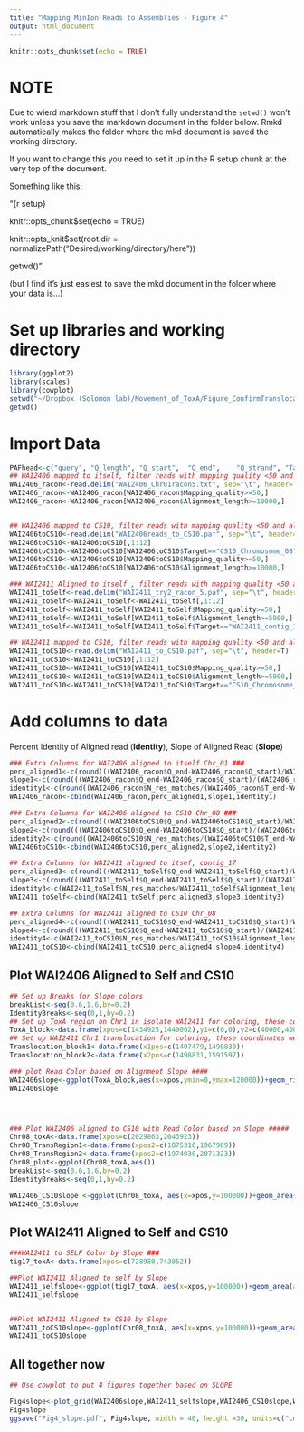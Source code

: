 ```yaml
---
title: "Mapping MinIon Reads to Assemblies - Figure 4"
output: html_document
---
```


```r
knitr::opts_chunk$set(echo = TRUE)
```

# NOTE
Due to wierd markdown stuff that I don't fully understand the `setwd()` won't work unless you save the markdown document in the folder below. Rmkd automatically makes the folder where the mkd document is saved the working directory.

If you want to change this you need to set it up in the R setup chunk at the very top of the document.

Something like this:

"{r setup}

knitr::opts_chunk$set(echo = TRUE)

knitr::opts_knit$set(root.dir = normalizePath("Desired/working/directory/here"))

getwd()"

(but I find it's just easiest to save the mkd document in the folder where your data is...)

# Set up libraries and working directory
```r
library(ggplot2)
library(scales)
library(cowplot)
setwd("~/Dropbox (Solomon lab)/Movement_of_ToxA/Figure_ConfirmTranslocations")
getwd()
```

# Import Data
```r
PAFhead<-c("query",	"Q_length",	"Q_start",	"Q_end",	"Q_strand",	"Target",	"T_length",	"T_start",	"T_end",	"N_res_matches",	"Alignment_length",	"Mapping_quality")
## WAI2406 mapped to itself, filter reads with mapping quality <50 and alignments less than 10000bp
WAI2406_racon<-read.delim("WAI2406_Chr01racon5.txt", sep="\t", header=T)
WAI2406_racon<-WAI2406_racon[WAI2406_racon$Mapping_quality>=50,]
WAI2406_racon<-WAI2406_racon[WAI2406_racon$Alignment_length>=10000,]


## WAI2406 mapped to CS10, filter reads with mapping quality <50 and alignments less than 10000bp
WAI2406toCS10<-read.delim("WAI2406reads_to_CS10.paf", sep="\t", header=T)
WAI2406toCS10<-WAI2406toCS10[,1:12]
WAI2406toCS10<-WAI2406toCS10[WAI2406toCS10$Target=="CS10_Chromosome_08",]
WAI2406toCS10<-WAI2406toCS10[WAI2406toCS10$Mapping_quality>=50,]
WAI2406toCS10<-WAI2406toCS10[WAI2406toCS10$Alignment_length>=10000,]

### WAI2411 Aligned to itself , filter reads with mapping quality <50 and alignments less than 5000bp
WAI2411_toSelf<-read.delim("WAI2411_try2_racon_5.paf", sep="\t", header=T)
WAI2411_toSelf<-WAI2411_toSelf<-WAI2411_toSelf[,1:12]
WAI2411_toSelf<-WAI2411_toSelf[WAI2411_toSelf$Mapping_quality>=50,]
WAI2411_toSelf<-WAI2411_toSelf[WAI2411_toSelf$Alignment_length>=5000,]
WAI2411_toSelf<-WAI2411_toSelf[WAI2411_toSelf$Target=="WAI2411_contig_17",]

## WAI2411 mapped to CS10, filter reads with mapping quality <50 and alignments less than 5000bp
WAI2411_toCS10<-read.delim("WAI2411_to_CS10.paf", sep="\t", header=T)
WAI2411_toCS10<-WAI2411_toCS10[,1:12]
WAI2411_toCS10<-WAI2411_toCS10[WAI2411_toCS10$Mapping_quality>=50,]
WAI2411_toCS10<-WAI2411_toCS10[WAI2411_toCS10$Alignment_length>=5000,]
WAI2411_toCS10<-WAI2411_toCS10[WAI2411_toCS10$Target=="CS10_Chromosome_08",]

```
# Add columns to data
Percent Identity of Aligned read (**Identity**), Slope of Aligned Read (**Slope**)

```r
### Extra Columns for WAI2406 aligned to itself Chr_01 ###
perc_aligned1<-c(round(((WAI2406_racon$Q_end-WAI2406_racon$Q_start)/WAI2406_racon$Q_length),digits=3))
slope1<-c(round(((WAI2406_racon$Q_end-WAI2406_racon$Q_start)/(WAI2406_racon$T_end-WAI2406_racon$T_start)),digits=2))
identity1<-c(round((WAI2406_racon$N_res_matches/(WAI2406_racon$T_end-WAI2406_racon$T_start)),digits=2))
WAI2406_racon<-cbind(WAI2406_racon,perc_aligned1,slope1,identity1)

### Extra Columns for WAI2406 aligned to CS10 Chr_08 ###
perc_aligned2<-c(round(((WAI2406toCS10$Q_end-WAI2406toCS10$Q_start)/WAI2406toCS10$Q_length),digits=3))
slope2<-c(round(((WAI2406toCS10$Q_end-WAI2406toCS10$Q_start)/(WAI2406toCS10$T_end-WAI2406toCS10$T_start)),digits=2))
identity2<-c(round((WAI2406toCS10$N_res_matches/(WAI2406toCS10$T_end-WAI2406toCS10$T_start)),digits=2))
WAI2406toCS10<-cbind(WAI2406toCS10,perc_aligned2,slope2,identity2)

## Extra Columns for WAI2411 aligned to itsef, contig_17
perc_aligned3<-c(round(((WAI2411_toSelf$Q_end-WAI2411_toSelf$Q_start)/WAI2411_toSelf$Q_length),digits=3))
slope3<-c(round(((WAI2411_toSelf$Q_end-WAI2411_toSelf$Q_start)/(WAI2411_toSelf$T_end-WAI2411_toSelf$T_start)),digits=3))
identity3<-c(WAI2411_toSelf$N_res_matches/WAI2411_toSelf$Alignment_length)
WAI2411_toSelf<-cbind(WAI2411_toSelf,perc_aligned3,slope3,identity3)

## Extra Columns for WAI2411 aligned to CS10 Chr_08
perc_aligned4<-c(round(((WAI2411_toCS10$Q_end-WAI2411_toCS10$Q_start)/WAI2411_toCS10$Q_length),digits=3))
slope4<-c(round(((WAI2411_toCS10$Q_end-WAI2411_toCS10$Q_start)/(WAI2411_toCS10$T_end-WAI2411_toCS10$T_start)),digits=3))
identity4<-c(WAI2411_toCS10$N_res_matches/WAI2411_toCS10$Alignment_length)
WAI2411_toCS10<-cbind(WAI2411_toCS10,perc_aligned4,slope4,identity4)


```
## Plot WAI2406 Aligned to Self and CS10
```r
## Set up Breaks for Slope colors
breakList<-seq(0.6,1.6,by=0.2)
IdentityBreaks<-seq(0,1,by=0.2)
## Set up ToxA region on Chr1 in isolate WAI2411 for coloring, these coordinates were pre-detirmined using MAUVE ###
ToxA_block<-data.frame(xpos=c(1434925,1449002),y1=c(0,0),y2=c(40000,40000))
## Set up WAI2411 Chr1 translocation for coloring, these coordinates were pre-detirmined using MAUVE ###
Translocation_block1<-data.frame(x1pos=c(1407479,1498830))
Translocation_block2<-data.frame(x2pos=c(1498831,1591597))

### plot Read Color based on Alignment Slope ####
WAI2406slope<-ggplot(ToxA_block,aes(x=xpos,ymin=0,ymax=120000))+geom_ribbon(color="red",size=0.2,fill="red",alpha=.3)+geom_ribbon(data=Translocation_block1,aes(x=x1pos,ymin=0,ymax=120000),color="blue",size=0.2,fill="blue",alpha=0.1)+geom_ribbon(data=Translocation_block2,aes(x=x2pos,ymin=0,ymax=120000),color="blue",size=0.2,fill="blue",alpha=0.1)+geom_segment(data=WAI2406_racon,aes(x=T_start,xend=T_end,y=Q_start,yend=Q_end,color=slope1,linetype=Q_strand),size=0.3)+scale_colour_gradient2(low ="blue",mid = "lightgreen",high = "red",midpoint=1, name="Slope",breaks=breakList,limits=c(0.5,1.5))+coord_cartesian(xlim = c(1390000,1620000),ylim = c(0,100000))+xlab("Position Aligned to WAI2406 Chr01 (bp)")+ylab("Position of Alignment Start on Read (bp)")+geom_abline(intercept=-1400000,slope=1, color="black",size=1,linetype="dashed")
WAI2406slope




### Plot WAI2406 aligned to CS10 with Read Color based on Slope #####
Chr08_toxA<-data.frame(xpos=c(2029863,2043923))
Chr08_TransRegion1<-data.frame(xpos2=c(1875316,1967969))
Chr08_TransRegion2<-data.frame(xpos2=c(1974030,2071323))
Chr08_plot<-ggplot(Chr08_toxA,aes())
breakList<-seq(0.6,1.6,by=0.2)
IdentityBreaks<-seq(0,1,by=0.2)

WAI2406_CS10slope <-ggplot(Chr08_toxA, aes(x=xpos,y=100000))+geom_area(alpha=0.3,fill="red",color="red",size=0.2)+geom_ribbon(data=Chr08_TransRegion1,aes(x=xpos2,ymin=0,ymax=100000),color="blue",size=0.2,fill="blue",alpha=0.1)+geom_ribbon(data=Chr08_TransRegion2,aes(x=xpos2,ymin=0,ymax=100000),color="blue",size=0.2,fill="blue",alpha=0.1)+geom_segment(data=WAI2406toCS10, aes(x=T_start,xend=T_end,y=Q_start, yend=Q_end,color=slope2, linetype=Q_strand),size=0.3)+scale_colour_gradient2(low ="blue",mid = "lightgreen",high = "red",midpoint=1, name="Slope",breaks=breakList,limits=c(0.5,1.5))+coord_cartesian(xlim=c(1790000,2100000),ylim = c(0,100000))+xlab("Position Aligned to CS10 Chr08 (bp)")+ylab("Position of Alignment Start on Read (bp)")+geom_abline(intercept=-1800000,slope=1, color="black",size=1, linetype="dashed")
WAI2406_CS10slope


```

## Plot WAI2411 Aligned to Self and CS10
```r
###WAI2411 to SELF Color by Slope ###
tig17_toxA<-data.frame(xpos=c(728980,743052))

##Plot WAI2411 Aligned to self by Slope
WAI2411_selfslope<-ggplot(tig17_toxA, aes(x=xpos,y=100000))+geom_area(alpha=0.1,fill="red",color="red",size=0.2)+geom_segment(data=WAI2411_toSelf, aes(x=T_start,xend=T_end,y=Q_start, yend=Q_end,color=slope3, linetype=Q_strand),size=0.3)+scale_colour_gradient2(low ="blue",mid = "lightgreen",high = "red",midpoint=1, name="Slope",breaks=breakList,limits=c(0.5,1.5))+xlab("Position Aligned WAI2411 tig17 (bp)")+ylab("Position of Alignment Start on Read (bp)")+coord_cartesian(xlim = c(610000,760000),ylim = c(0,100000))+ geom_abline(intercept=-710000,slope=1, color="black",size=1,linetype="dashed")
WAI2411_selfslope


##Plot WAI2411 Aligned to CS10 by Slope
WAI2411_toCS10slope<-ggplot(Chr08_toxA, aes(x=xpos,y=100000))+geom_area(alpha=0.1,fill="red",color="red",size=0.2)+geom_segment(data=WAI2411_toCS10, aes(x=T_start,xend=T_end,y=Q_start, yend=Q_end,color=slope4, linetype=Q_strand),size=0.3)+scale_colour_gradient2(low ="blue",mid = "lightgreen",high = "red",midpoint=1, name="Slope",breaks=breakList,limits=c(0.5,1.5))+xlab("Position Aligned to CS10 Chr08 (bp)")+ylab("Position of Alignment Start on Read (bp)")+coord_cartesian(xlim = c(1990000,2075000),ylim = c(0,100000))+ geom_abline(intercept=-1990000,slope=1, color="black",size=1,linetype="dashed")
WAI2411_toCS10slope


```


## All together now
```r
## Use cowplot to put 4 figures together based on SLOPE

Fig4slope<-plot_grid(WAI2406slope,WAI2411_selfslope,WAI2406_CS10slope,WAI2411_toCS10slope,ncol=2,align="v",labels=c("A","B","C","D"))
Fig4slope
ggsave("Fig4_slope.pdf", Fig4slope, width = 40, height =30, units=c("cm"),dpi=600 )

```

